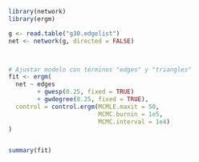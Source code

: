 ```r
library(network)
library(ergm)

g <- read.table("g30.edgelist")
net <- network(g, directed = FALSE)



# Ajustar modelo con términos "edges" y "triangles"
fit <- ergm(
  net ~ edges
        + gwesp(0.25, fixed = TRUE)
        + gwdegree(0.25, fixed = TRUE),
  control = control.ergm(MCMLE.maxit = 50,
                         MCMC.burnin = 1e5,
                         MCMC.interval = 1e4)
)


summary(fit)
```
